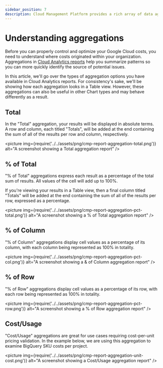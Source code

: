 ```yaml
---
sidebar_position: 7
description: Cloud Management Platform provides a rich array of data aggregation functions, useful for various cost or spend analysis tasks.
---
```


# Understanding aggregations

Before you can properly control and optimize your Google Cloud costs, you need to understand where costs originated within your organization. Aggregations in [Cloud Analytics reports](create-cloud-report/index.mdx) help you summarize patterns so you can more quickly identify the source of potential issues.

In this article, we'll go over the types of aggregation options you have available in Cloud Analytics reports. For consistency's sake, we'll be showing how each aggregation looks in a Table view. However, these aggregations can also be useful in other Chart types and may behave differently as a result.

## Total

In the "Total" aggregation, your results will be displayed in absolute terms. A row and column, each titled "Totals", will be added at the end containing the sum of all of the results per row and column, respectively.

<picture
  img={require('../../assets/png/cmp-report-aggregation-total.png')}
  alt="A screenshot showing a Total aggregation report"
/>

## % of Total

"% of Total" aggregations express each result as a percentage of the total sum of results. All values of the cell will add up to 100%.

If you're viewing your results in a Table view, then a final column titled "Totals" will be added at the end containing the sum of all of the results per row, expressed as a percentage.

<picture
  img={require('../../assets/png/cmp-report-aggregation-pct-total.png')}
  alt="A screenshot showing a % of Total aggregation report"
/>

## % of Column

"% of Column" aggregations display cell values as a percentage of its column, with each column being represented as 100% in totality.

<picture
  img={require('../../assets/png/cmp-report-aggregation-pct-col.png')}
  alt="A screenshot showing a & of Column aggregation report"
/>

## % of Row

"% of Row" aggregations display cell values as a percentage of its row, with each row being represented as 100% in totality.

<picture
  img={require('../../assets/png/cmp-report-aggregation-pct-row.png')}
  alt="A screenshot showing a % of Row aggregation report"
/>

## Cost/Usage

"Cost/Usage" aggregations are great for use cases requiring cost-per-unit pricing validation. In the example below, we are using this aggregation to examine BigQuery SKU costs per project.

<picture
  img={require('../../assets/png/cmp-report-aggregation-unit-cost.png')}
  alt="A screenshot showing a Cost/Usage aggregation report"
/>
